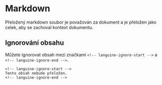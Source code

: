 # Markdown

Přeložený markdown soubor je považován za dokument a je přeložen jako celek, aby se zachoval kontext dokumentu.

## Ignorování obsahu

Můžete ignorovat obsah mezi značkami `<!-- languine-ignore-start -->` a `<!-- languine-ignore-end -->`.

```mdx
<!-- languine-ignore-start -->
Tento obsah nebude přeložen.
<!-- languine-ignore-end -->
``` 